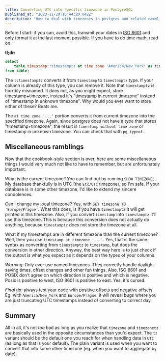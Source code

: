 ```yaml
---
title: Converting UTC into specific timezone in PostgreSQL
published_at: "2023-11-20T16:44:20.042Z"
description: "How to deal with timezones in postgres and related ramblings"
---
```


Before I start: if you can, avoid this, transmit your dates in [ISO 8601](https://en.wikipedia.org/wiki/ISO_8601)
and only format it at the last moment possible. If you have to do time math,
read on.

**tl;dr:**

```sql
select
    table.timestamp::timestamptz at time zone 'America/New_York' as timestamp_et
from table;
```

The `::timestamptz` converts it from `timestamp` to `timestamptz` type. If your
column is already of this type, you can remove it. Note that `timestamptz` is
horribly misnamed. It does not, as you might expect, store timestamp+timezone,
instead it's "timestamp in current timezone" instead of "timestamp in unknown
timezone". Why would you ever want to store either of these? Beats me.

The `at time zone '...'` portion converts it from current timezone into the
specified timezone. Again, since postgres does not have a type that stores
"timestamp+timezone", the result is `timestamp without time zone` or timestamp
in unknown timezone. You can check that with `pg_typeof`.

## Miscellaneous ramblings

Now that the cookbook-style section is over, here are some miscellaneous things
I would very much not like to have to remember, but are unfortunately important.

What is the current timezone? You can find out by running `SHOW TIMEZONE;`. My
database thankfully is in UTC (the `Etc/UTC` timezone), so I'm safe. If your
database is in some other timezone, I'd like to extend my sincere condolences.

Can I change my local timezone? Yes, with `SET timezone TO 'Europe/Prague'`.
What this does, is if you have `timestamptz` it will get printed in this timezone.
Also, if you convert `timestamp` into `timestamptz` it'll use this timezone.
This is because this conversion does not actually do anything, because `timestamptz`
does not store the timezone at all.

What if my timestamps are in different timezone than the current timezone? Well,
then you use `timestamp at timezone '...'`. Yes, that is the same syntax as
converting from `timestamptz` to `timestamp`, but does the conversion in other
direction. Anyway, the best way here is to just check if the output is what you
expect as it depends on the types of your columns.

*Warning:* Only ever use named timezones. They correctly handle daylight saving
times, offset changes and other fun things. Also, ISO 8601 and POSIX don't agree
on which direction is positive and which is negative. Posix is positive to west,
ISO 8601 is positive to east. Yes, it's cursed.

*Final tip:* always test your code with positive offsets and negative offsets. Eg.
with `America/New_York` and `Europe/Prague`. It will reveal bugs where you are
just truncating UTC timestamps instead of converting to correct day.

## Summary

All in all, it's not *too* bad as long as you realize that `timezone` and
`timezonetz` are basically used in the opposite circumstances than you'd expect.
The `tz` variant should be the default one you reach for when handling data in `UTC` (as
long as that is your default). The plain variant is used when you want to convert
that into some other timezone (eg. when you want to aggregate by date).
